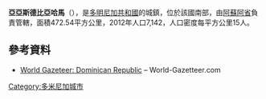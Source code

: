 {{Coord|18|36|0|N|70|55|12|W|display=title}}

'''亞亞斯德比亞哈馬'''（{{lang-es|Las Yayas de Viajama}}），是[[多明尼加共和國|多明尼加共和國]]的城鎮，位於該國南部，由[[阿蘇阿省|阿蘇阿省]]負責管轄，面積472.54平方公里，2012年人口7,142，人口密度每平方公里15人。

==參考資料==
*[https://archive.is/20121204181725/http://world-gazetteer.com/wg.php?x=&men=gcis&lng=en&des=wg&geo=-65&srt=npan&col=abcdefghinoq&msz=1500&pt=c&va=x World Gazeteer: Dominican Republic] – World-Gazetteer.com

{{DominicanRepublic-geo-stub}}
[[Category:多米尼加城市|Category:多米尼加城市]]